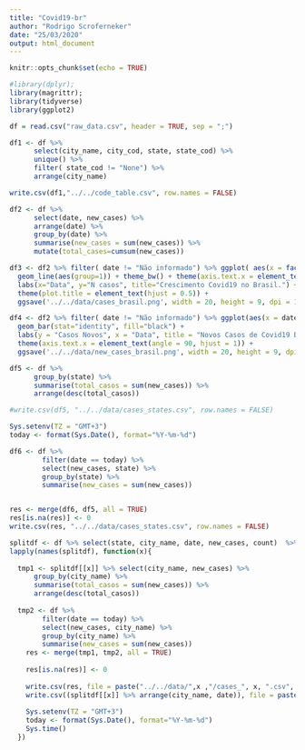```yaml
---
title: "Covid19-br"
author: "Rodrigo Scroferneker"
date: "25/03/2020"
output: html_document
---
```


```r
knitr::opts_chunk$set(echo = TRUE)
```

```r
#library(dplyr);
library(magrittr);
library(tidyverse)
library(ggplot2)
```

```r
df = read.csv("raw_data.csv", header = TRUE, sep = ";")

df1 <- df %>% 
      select(city_name, city_cod, state, state_cod) %>%
      unique() %>% 
      filter( state_cod != "None") %>%
      arrange(city_name)

write.csv(df1,"../../code_table.csv", row.names = FALSE)

```

```r
df2 <- df %>% 
      select(date, new_cases) %>%
      arrange(date) %>%
      group_by(date) %>% 
      summarise(new_cases = sum(new_cases)) %>%
      mutate(total_cases=cumsum(new_cases))
```

```r
df3 <- df2 %>% filter( date != "Não informado") %>% ggplot( aes(x = factor(date), y = total_cases)) + 
  geom_line(aes(group=1)) + theme_bw() + theme(axis.text.x = element_text(angle = 90, hjust = 1)) +
  labs(x="Data", y="N casos", title="Crescimento Covid19 no Brasil.") +
  theme(plot.title = element_text(hjust = 0.5)) +
  ggsave('../../data/cases_brasil.png', width = 20, height = 9, dpi = 100)

df4 <- df2 %>% filter( date != "Não informado") %>% ggplot(aes(x = date, y = new_cases)) +
  geom_bar(stat="identity", fill="black") +
  labs(y = "Casos Novos", x = "Data", title = "Novos Casos de Covid19 Brasil") +
  theme(axis.text.x = element_text(angle = 90, hjust = 1)) +
  ggsave('../../data/new_cases_brasil.png', width = 20, height = 9, dpi = 100)
```

```r
df5 <- df %>% 
      group_by(state) %>%
      summarise(total_casos = sum(new_cases)) %>%
      arrange(desc(total_casos))

#write.csv(df5, "../../data/cases_states.csv", row.names = FALSE)

Sys.setenv(TZ = "GMT+3")
today <- format(Sys.Date(), format="%Y-%m-%d")

df6 <- df %>% 
        filter(date == today) %>% 
        select(new_cases, state) %>% 
        group_by(state) %>% 
        summarise(new_cases = sum(new_cases))


res <- merge(df6, df5, all = TRUE)
res[is.na(res)] <- 0
write.csv(res, "../../data/cases_states.csv", row.names = FALSE)

```


```r
splitdf <- df %>% select(state, city_name, date, new_cases, count)  %>% split(df$state)
lapply(names(splitdf), function(x){
  
  tmp1 <- splitdf[[x]] %>% select(city_name, new_cases) %>% 
      group_by(city_name) %>%
      summarise(total_casos = sum(new_cases)) %>%
      arrange(desc(total_casos))
  
  tmp2 <- df %>% 
        filter(date == today) %>% 
        select(new_cases, city_name) %>% 
        group_by(city_name) %>% 
        summarise(new_cases = sum(new_cases))
    res <- merge(tmp1, tmp2, all = TRUE)
    
    res[is.na(res)] <- 0
  
    write.csv(res, file = paste("../../data/",x ,"/cases_", x, ".csv", sep = ""), row.names = FALSE)
    write.csv((splitdf[[x]] %>% arrange(city_name, date)), file = paste("../../data/",x ,"/cities_cases_", x, ".csv", sep = ""), row.names = FALSE)
  
    Sys.setenv(TZ = "GMT+3")
    today <- format(Sys.Date(), format="%Y-%m-%d")
    Sys.time()
  })
```
